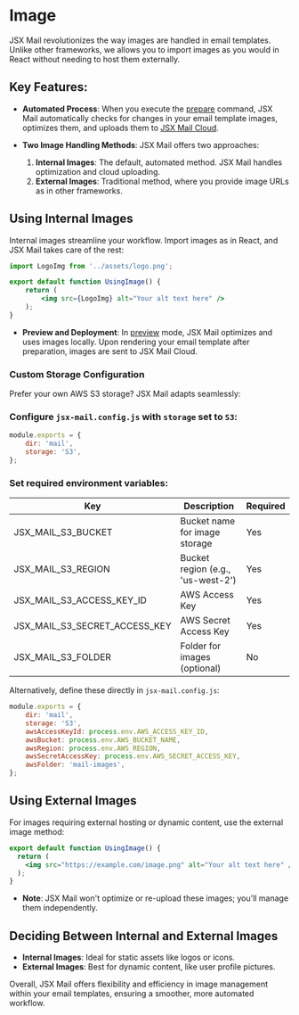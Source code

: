 
# Image

JSX Mail revolutionizes the way images are handled in email templates. Unlike other frameworks, we allows you to import images as you would in React without needing to host them externally.

## Key Features:

- **Automated Process**: When you execute the [prepare](/docs#prepare) command, JSX Mail automatically checks for changes in your email template images, optimizes them, and uploads them to [JSX Mail Cloud](/docs/cloud).

- **Two Image Handling Methods**: JSX Mail offers two approaches:
  1. **Internal Images**: The default, automated method. JSX Mail handles optimization and cloud uploading.
  2. **External Images**: Traditional method, where you provide image URLs as in other frameworks.

## Using Internal Images

Internal images streamline your workflow. Import images as in React, and JSX Mail takes care of the rest:

```jsx filename="mail/templates/using-image.jsx" copy
import LogoImg from '../assets/logo.png';

export default function UsingImage() {
	return (
		<img src={LogoImg} alt="Your alt text here" />
	);
}
```
- **Preview and Deployment**: In [preview](/docs/preview) mode, JSX Mail optimizes and uses images locally. Upon rendering your email template after preparation, images are sent to JSX Mail Cloud.

### Custom Storage Configuration

Prefer your own AWS S3 storage? JSX Mail adapts seamlessly:

<Steps>

### Configure `jsx-mail.config.js` with `storage` set to `S3`:

```js {3} filename="jsx-mail.config.js" copy
module.exports = {
	dir: 'mail',
	storage: 'S3',
};
```

### Set required environment variables:

   | Key | Description | Required |
   | --- | ----------- | -------- |
   | JSX_MAIL_S3_BUCKET | Bucket name for image storage | Yes |
   | JSX_MAIL_S3_REGION | Bucket region (e.g., 'us-west-2') | Yes |
   | JSX_MAIL_S3_ACCESS_KEY_ID | AWS Access Key | Yes |
   | JSX_MAIL_S3_SECRET_ACCESS_KEY | AWS Secret Access Key | Yes |
   | JSX_MAIL_S3_FOLDER | Folder for images (optional) | No |

   Alternatively, define these directly in `jsx-mail.config.js`:

```js {4-8} filename="jsx-mail.config.js" copy
module.exports = {
	dir: 'mail',
	storage: 'S3',
	awsAccessKeyId: process.env.AWS_ACCESS_KEY_ID,
	awsBucket: process.env.AWS_BUCKET_NAME,
	awsRegion: process.env.AWS_REGION,
	awsSecretAccessKey: process.env.AWS_SECRET_ACCESS_KEY,
	awsFolder: 'mail-images',
};
```

</Steps>

## Using External Images

For images requiring external hosting or dynamic content, use the external image method:

```jsx filename="mail/templates/using-image.jsx" copy
export default function UsingImage() {
  return (
    <img src="https://example.com/image.png" alt="Your alt text here" />
  );
}
```

- **Note**: JSX Mail won't optimize or re-upload these images; you'll manage them independently.

## Deciding Between Internal and External Images

- **Internal Images**: Ideal for static assets like logos or icons.
- **External Images**: Best for dynamic content, like user profile pictures.

Overall, JSX Mail offers flexibility and efficiency in image management within your email templates, ensuring a smoother, more automated workflow.